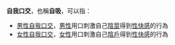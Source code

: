 '''自我口交'''，也稱'''自吸'''，可以指：
* [[男性自我口交|男性自我口交]]，[[男性|男性]]用口刺激自己[[陰莖|陰莖]]得到[[性快感|性快感]]的行為
* [[女性自我口交|女性自我口交]]，[[女性|女性]]用口刺激自己[[陰戶|陰戶]]得到[[性快感|性快感]]的行為
{{disambig|Cat=四字消歧义}}